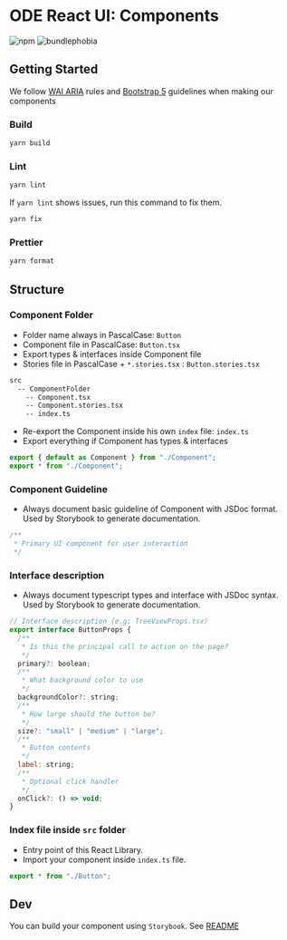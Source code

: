 <Meta title="Packages/Components" />

# ODE React UI: Components

![npm](https://img.shields.io/npm/v/@ode-react-ui/components?style=flat-square)
![bundlephobia](https://img.shields.io/bundlephobia/min/@ode-react-ui/components?style=flat-square)

## Getting Started

We follow [WAI ARIA](https://www.w3.org/WAI/ARIA/apg/patterns/) rules and [Bootstrap 5](https://getbootstrap.com/docs/5.0/components/accordion/) guidelines when making our components

### Build

```bash
yarn build
```

### Lint

```bash
yarn lint
```

If `yarn lint` shows issues, run this command to fix them.

```bash
yarn fix
```

### Prettier

```bash
yarn format
```

## Structure

### Component Folder

- Folder name always in PascalCase: `Button`
- Component file in PascalCase: `Button.tsx`
- Export types & interfaces inside Component file
- Stories file in PascalCase + `*.stories.tsx` : `Button.stories.tsx`

```bash
src
  -- ComponentFolder
    -- Component.tsx
    -- Component.stories.tsx
    -- index.ts
```

- Re-export the Component inside his own `index` file: `index.ts`
- Export everything if Component has types & interfaces

```jsx
export { default as Component } from "./Component";
export * from "./Component";
```

### Component Guideline

- Always document basic guideline of Component with JSDoc format. Used by Storybook to generate documentation.

```jsx
/**
 * Primary UI component for user interaction
 */
```

### Interface description

- Always document typescript types and interface with JSDoc syntax. Used by Storybook to generate documentation.

```jsx
// Interface description (e.g: TreeViewProps.tsx)
export interface ButtonProps {
  /**
   * Is this the principal call to action on the page?
   */
  primary?: boolean;
  /**
   * What background color to use
   */
  backgroundColor?: string;
  /**
   * How large should the button be?
   */
  size?: "small" | "medium" | "large";
  /**
   * Button contents
   */
  label: string;
  /**
   * Optional click handler
   */
  onClick?: () => void;
}
```

### Index file inside `src` folder

- Entry point of this React Library.
- Import your component inside `index.ts` file.

```jsx
export * from "./Button";
```

## Dev

You can build your component using `Storybook`. See [README](../../docs//README.md)
